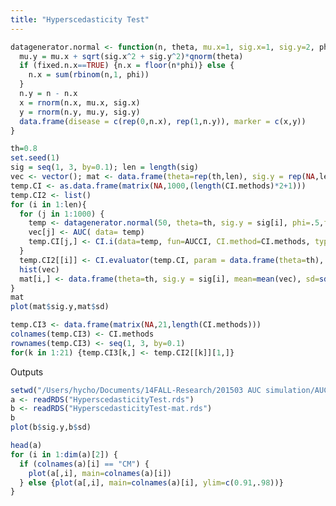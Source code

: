 ```yaml
---
title: "Hyperscedasticity Test"
---
```



```r
datagenerator.normal <- function(n, theta, mu.x=1, sig.x=1, sig.y=2, phi, fixed.n.x = FALSE){
  mu.y = mu.x + sqrt(sig.x^2 + sig.y^2)*qnorm(theta)
  if (fixed.n.x==TRUE) {n.x = floor(n*phi)} else {
    n.x = sum(rbinom(n,1, phi))
  }
  n.y = n - n.x
  x = rnorm(n.x, mu.x, sig.x)
  y = rnorm(n.y, mu.y, sig.y)
  data.frame(disease = c(rep(0,n.x), rep(1,n.y)), marker = c(x,y))
}

th=0.8
set.seed(1)
sig = seq(1, 3, by=0.1); len = length(sig)
vec <- vector(); mat <- data.frame(theta=rep(th,len), sig.y = rep(NA,len), mean=rep(NA,len), sd=rep(NA,len))
temp.CI <- as.data.frame(matrix(NA,1000,(length(CI.methods)*2+1)))
temp.CI2 <- list()
for (i in 1:len){
  for (j in 1:1000) {
    temp <- datagenerator.normal(50, theta=th, sig.y = sig[i], phi=.5,fixed.n.x=TRUE)
    vec[j] <- AUC( data= temp)
    temp.CI[j,] <- CI.i(data=temp, fun=AUCCI, CI.method=CI.methods, type="landscape2")
  }
  temp.CI2[[i]] <- CI.evaluator(temp.CI, param = data.frame(theta=th), CI.method = CI.methods, na.rm = na.rm, round=4)
  hist(vec)
  mat[i,] <- data.frame(theta=th, sig.y = sig[i], mean=mean(vec), sd=sd(vec))
}
mat
plot(mat$sig.y,mat$sd)

temp.CI3 <- data.frame(matrix(NA,21,length(CI.methods)))
colnames(temp.CI3) <- CI.methods
rownames(temp.CI3) <- seq(1, 3, by=0.1)
for(k in 1:21) {temp.CI3[k,] <- temp.CI2[[k]][1,]}
```

Outputs

```r
setwd("/Users/hycho/Documents/14FALL-Research/201503 AUC simulation/AUCCI_GJM")
a <- readRDS("HyperscedasticityTest.rds")
b <- readRDS("HyperscedasticityTest-mat.rds")
b
plot(b$sig.y,b$sd)

head(a)
for (i in 1:dim(a)[2]) {
  if (colnames(a)[i] == "CM") {
    plot(a[,i], main=colnames(a)[i])
  } else {plot(a[,i], main=colnames(a)[i], ylim=c(0.91,.98))}
}

```

